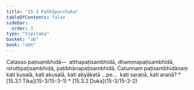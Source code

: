 ```yaml
---
title: "15.3 Pañhāpucchaka"
tableOfContents: false
sidebar:
  order: 3
type: "tipitaka"
basket: "ab"
book: "vbh"
---
```



<DynamicBreadcrumb />

<Division number="747" book="vbh">

<Paragraph number="2171" book="vbh">
Catasso paṭisambhidā—  atthapaṭisambhidā, dhammapaṭisambhidā, niruttipaṭisambhidā, paṭibhānapaṭisambhidā.


</Paragraph>

</Division>
<Division number="748" book="vbh">

<Paragraph number="2172" book="vbh">
Catunnaṃ paṭisambhidānaṃ kati kusalā, kati akusalā, kati abyākatā …pe…  kati saraṇā, kati araṇā?

</Paragraph>
</Division>

<TableOfContents book="vbh" section="15.3">
* [15.3.1 Tika](15-3/15-3-1)
* [15.3.2 Duka](15-3/15-3-2)
</TableOfContents>